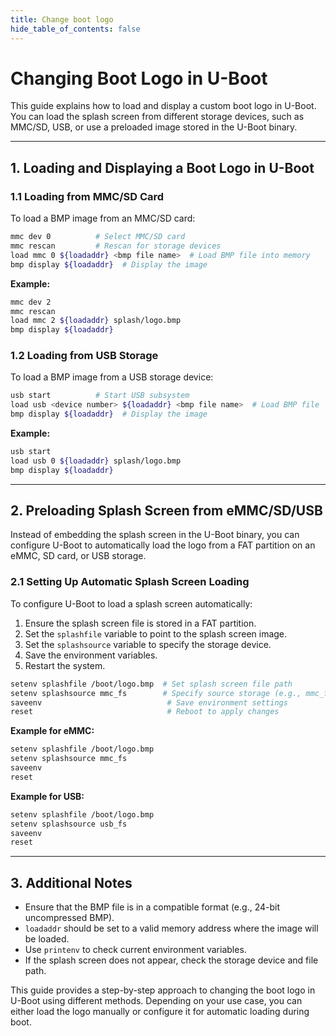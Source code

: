 ```yaml
---
title: Change boot logo
hide_table_of_contents: false
---
```


# **Changing Boot Logo in U-Boot**

This guide explains how to load and display a custom boot logo in U-Boot. You can load the splash screen from different storage devices, such as MMC/SD, USB, or use a preloaded image stored in the U-Boot binary.

---

## **1. Loading and Displaying a Boot Logo in U-Boot**

### **1.1 Loading from MMC/SD Card**

To load a BMP image from an MMC/SD card:

```bash
mmc dev 0          # Select MMC/SD card
mmc rescan         # Rescan for storage devices
load mmc 0 ${loadaddr} <bmp file name>  # Load BMP file into memory
bmp display ${loadaddr}  # Display the image
```

**Example:**

```bash
mmc dev 2
mmc rescan
load mmc 2 ${loadaddr} splash/logo.bmp
bmp display ${loadaddr}
```

### **1.2 Loading from USB Storage**

To load a BMP image from a USB storage device:

```bash
usb start          # Start USB subsystem
load usb <device number> ${loadaddr} <bmp file name>  # Load BMP file
bmp display ${loadaddr}  # Display the image
```

**Example:**

```bash
usb start
load usb 0 ${loadaddr} splash/logo.bmp
bmp display ${loadaddr}
```

---

## **2. Preloading Splash Screen from eMMC/SD/USB**

Instead of embedding the splash screen in the U-Boot binary, you can configure U-Boot to automatically load the logo from a FAT partition on an eMMC, SD card, or USB storage.

### **2.1 Setting Up Automatic Splash Screen Loading**

To configure U-Boot to load a splash screen automatically:

1. Ensure the splash screen file is stored in a FAT partition.
2. Set the `splashfile` variable to point to the splash screen image.
3. Set the `splashsource` variable to specify the storage device.
4. Save the environment variables.
5. Restart the system.

```bash
setenv splashfile /boot/logo.bmp  # Set splash screen file path
setenv splashsource mmc_fs        # Specify source storage (e.g., mmc_fs, usb_fs)
saveenv                            # Save environment settings
reset                              # Reboot to apply changes
```

**Example for eMMC:**

```bash
setenv splashfile /boot/logo.bmp
setenv splashsource mmc_fs
saveenv
reset
```

**Example for USB:**

```bash
setenv splashfile /boot/logo.bmp
setenv splashsource usb_fs
saveenv
reset
```

---

## **3. Additional Notes**

- Ensure that the BMP file is in a compatible format (e.g., 24-bit uncompressed BMP).
- `loadaddr` should be set to a valid memory address where the image will be loaded.
- Use `printenv` to check current environment variables.
- If the splash screen does not appear, check the storage device and file path.

This guide provides a step-by-step approach to changing the boot logo in U-Boot using different methods. Depending on your use case, you can either load the logo manually or configure it for automatic loading during boot.
